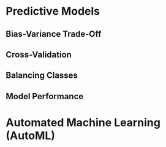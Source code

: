 # Predictive Models



## Bias-Variance Trade-Off



## Cross-Validation



## Balancing Classes



## Model Performance



# Automated Machine Learning (AutoML)

